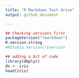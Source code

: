 ```yaml
---
title: "R Markdown Test drive"
output: github_document 

---
```


```r
## Checking versions first
packageVersion("rmarkdown")
R.version.string
#RStudio.Version()$version
```
```r
## adding a bit of code
library(dbplyr)
ds <- iris
head(iris)
```


